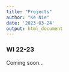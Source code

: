 ```yaml
---
title: "Projects"
author: "Ke Nie"
date: '2023-03-24'
output: html_document
---
```


### WI 22-23

Coming soon...